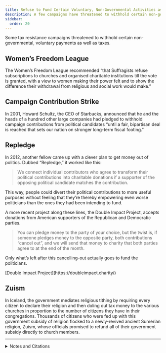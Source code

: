```yaml
---
title: Refuse to Fund Certain Voluntary, Non-Governmental Activities as Well
description: A few campaigns have threatened to withhold certain non-governmental, voluntary payments as well as taxes.
sidebar:
  order: 20
---
```


Some tax resistance campaigns threatened to withhold certain non-governmental, voluntary payments as well as taxes.

## <Badge text="Example" size="medium" /> Women’s Freedom League

The Women’s Freedom League recommended “that Suffragists refuse subscriptions to churches and organised charitable institutions till the vote is granted, with a view to women making their power felt and to show the difference their withdrawal from religious and social work would make.”

## <Badge text="Example" size="medium" /> Campaign Contribution Strike

In 2001, Howard Schultz, the CEO of Starbucks, announced that he and the heads of a hundred other large companies had pledged to withhold campaign contributions from political candidates “until a fair, bipartisan deal is reached that sets our nation on stronger long-term fiscal footing.”

## <Badge text="Example" size="medium" /> Repledge

In 2012, another fellow came up with a clever plan to get money out of politics.
Dubbed “Repledge,” it worked like this:

> We connect individual contributors who agree to transform their political contributions into charitable donations if a supporter of the opposing political candidate matches the contribution.

This way, people could divert their political contributions to more useful purposes without feeling that they’re thereby empowering even worse politicians than the ones they had been intending to fund.

A more recent project along these lines, the Double Impact Project, accepts donations from American supporters of the Republican and Democratic parties.

> You can pledge money to the party of your choice, but the twist is, if someone pledges money to the opposite party, both contributions “cancel out”, and we will send that money to charity that both parties agree to at the end of the month.

Only what’s left after this cancelling-out actually goes to fund the politicians.

<Aside type="tip" title="Links">
[Double Impact Project](https://doubleimpact.charity/)
</Aside>

## <Badge text="Example" size="medium" /> Zuism

In Iceland, the government mediates religious tithing by requiring every citizen to declare their religion and then doling out tax money to the various churches in proportion to the number of citizens they have in their congregations.
Thousands of citizens who were fed up with this government subsidy of religion flocked to a newly-revived ancient Sumerian religion, Zuism, whose officials promised to refund all of their government subsidy directly to church members.

---

<details>
<summary>Notes and Citations</summary>

* [“Women’s Freedom League Annual Conference”](https://news.google.com/newspapers?id=wuI6AAAAIBAJ&sjid=6ikMAAAAIBAJ&pg=1628%2C13012391) <i>The Vote</i> 3 April 1914, p. 379
* Hartman, Rachel Rose [“Starbucks CEO says 100+ businesses to withhold campaign donations over debt”](https://www.yahoo.com/news/blogs/ticket/starbucks-ceo-says-100-businesses-withhold-campaign-donations-155827913.html) <i>Yahoo! News</i> 25 August 2011

  No such “fair, bipartisan deal” was reached.
  Indeed, if anything Congress got even more histrionically dysfunctional with its “fiscal cliffs” and “sequesters” and other such games.
  In late 2012 I looked up a handful of the signers of this pledge at a website that tracks political contributions, to see if they’d held to their vow.
  What I found was not very encouraging.
  Whole Foods chief Walter Robb, for instance, donated $5,000 to the Democratic National Committee about ten months after signing the pledge.
  Tim Armstrong of AOL donated $30,000 to the Republican National Committee between May and September of 2012, along with additional contributions to a senatorial candidate and to Mitt Romney’s campaign.
  Mickey Drexler of J Crew donated to several Democratic Party organizations.
  Campaign organizer Howard Schultz himself couldn’t resist the temptation to drop $1,000 into Congresswoman Nita Lowey’s campaign bucket.

* Sherwood, Harriet [“Icelanders flock to religion revering Sumerian gods and tax rebates”](https://www.theguardian.com/world/2015/dec/08/new-icelandic-religion-sumerian-gods-tax-rebates-zuism) <i>The Guardian</i> 8 December 2015

</details>
